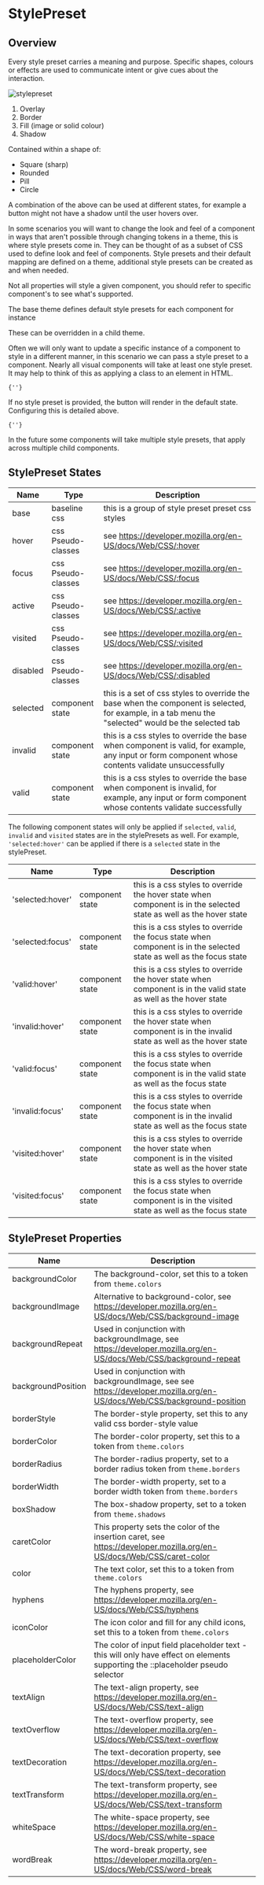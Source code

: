 

# StylePreset

## Overview

Every style preset carries a meaning and purpose. Specific shapes, colours or effects are used to communicate intent or give cues about the interaction.

<LegacyBlock marginBottom="sizing050" maxWidth="360px">
  <Image src="/static/examples/utils/style-preset.png" alt="stylepreset" />
</LegacyBlock>

1. Overlay
2. Border
3. Fill (image or solid colour)
4. Shadow

Contained within a shape of:

- Square (sharp)
- Rounded
- Pill
- Circle

A combination of the above can be used at different states, for example a button might not have a shadow until the user hovers over.

In some scenarios you will want to change the look and feel of a component in ways that aren't possible through changing tokens in a theme, this is where style presets come in.
They can be thought of as a subset of CSS used to define look and feel of components. Style presets and their default mapping are defined on a theme, additional style presets can be created as and when needed.

Not all properties will style a given component, you should refer to specific component's to see what's supported.

<CodeFromFile path="examples/utils/style-preset-example.tsx" />

The base theme defines default style presets for each component for instance

<CodeFromFile path="examples/utils/get-style-preset-from-theme.tsx" />

These can be overridden in a child theme.

Often we will only want to update a specific instance of a component to style in a different manner, in this scenario we can pass a style preset to a component.
Nearly all visual components will take at least one style preset. It may help to think of this as applying a class to an element in HTML.

<Code>{'<Paragraph stylePreset="interactivePrimary040" />'}</Code>

If no style preset is provided, the button will render in the default state. Configuring this is detailed above.

<Code>{'<Paragraph />'}</Code>

In the future some components will take multiple style presets, that apply across multiple child components.

## StylePreset States

| Name     | Type               | Description                                                                                                                                          |
| -------- | ------------------ | ---------------------------------------------------------------------------------------------------------------------------------------------------- |
| base     | baseline css       | this is a group of style preset preset css styles                                                                                                    |
| hover    | css Pseudo-classes | see https://developer.mozilla.org/en-US/docs/Web/CSS/:hover                                                                                          |
| focus    | css Pseudo-classes | see https://developer.mozilla.org/en-US/docs/Web/CSS/:focus                                                                                          |
| active   | css Pseudo-classes | see https://developer.mozilla.org/en-US/docs/Web/CSS/:active                                                                                         |
| visited  | css Pseudo-classes | see https://developer.mozilla.org/en-US/docs/Web/CSS/:visited                                                                                        |
| disabled | css Pseudo-classes | see https://developer.mozilla.org/en-US/docs/Web/CSS/:disabled                                                                                       |
| selected | component state    | this is a set of css styles to override the base when the component is selected, for example, in a tab menu the "selected" would be the selected tab |
| invalid  | component state    | this is a css styles to override the base when component is valid, for example, any input or form component whose contents validate unsuccessfully   |
| valid    | component state    | this is a css styles to override the base when component is invalid, for example, any input or form component whose contents validate successfully   |

The following component states will only be applied if `selected`, `valid`, `invalid` and `visited` states are in the stylePresets as well. For example, `'selected:hover'` can be applied if there is a
`selected` state in the stylePreset.

| Name             | Type            | Description                                                                                                         |
| ---------------- | --------------- | ------------------------------------------------------------------------------------------------------------------- |
| 'selected:hover' | component state | this is a css styles to override the hover state when component is in the selected state as well as the hover state |
| 'selected:focus' | component state | this is a css styles to override the focus state when component is in the selected state as well as the focus state |
| 'valid:hover'    | component state | this is a css styles to override the hover state when component is in the valid state as well as the hover state    |
| 'invalid:hover'  | component state | this is a css styles to override the hover state when component is in the invalid state as well as the hover state  |
| 'valid:focus'    | component state | this is a css styles to override the focus state when component is in the valid state as well as the focus state    |
| 'invalid:focus'  | component state | this is a css styles to override the focus state when component is in the invalid state as well as the focus state  |
| 'visited:hover'  | component state | this is a css styles to override the hover state when component is in the visited state as well as the hover state  |
| 'visited:focus'  | component state | this is a css styles to override the focus state when component is in the visited state as well as the focus state  |

## StylePreset Properties

| Name               | Description                                                                                                                     |
| ------------------ | ------------------------------------------------------------------------------------------------------------------------------- |
| backgroundColor    | The background-color, set this to a token from `theme.colors`                                                                   |
| backgroundImage    | Alternative to background-color, see https://developer.mozilla.org/en-US/docs/Web/CSS/background-image                          |
| backgroundRepeat   | Used in conjunction with backgroundImage, see https://developer.mozilla.org/en-US/docs/Web/CSS/background-repeat                |
| backgroundPosition | Used in conjunction with backgroundImage, see see https://developer.mozilla.org/en-US/docs/Web/CSS/background-position          |
| borderStyle        | The border-style property, set this to any valid css border-style value                                                         |
| borderColor        | The border-color property, set this to a token from `theme.colors`                                                              |
| borderRadius       | The border-radius property, set to a border radius token from `theme.borders`                                                   |
| borderWidth        | The border-width property, set to a border width token from `theme.borders`                                                     |
| boxShadow          | The box-shadow property, set to a token from `theme.shadows`                                                                    |
| caretColor         | This property sets the color of the insertion caret, see https://developer.mozilla.org/en-US/docs/Web/CSS/caret-color           |
| color              | The text color, set this to a token from `theme.colors`                                                                         |
| hyphens            | The hyphens property, see https://developer.mozilla.org/en-US/docs/Web/CSS/hyphens                                              |
| iconColor          | The icon color and fill for any child icons, set this to a token from `theme.colors`                                            |
| placeholderColor   | The color of input field placeholder text - this will only have effect on elements supporting the ::placeholder pseudo selector |
| textAlign          | The text-align property, see https://developer.mozilla.org/en-US/docs/Web/CSS/text-align                                        |
| textOverflow       | The text-overflow property, see https://developer.mozilla.org/en-US/docs/Web/CSS/text-overflow                                  |
| textDecoration     | The text-decoration property, see https://developer.mozilla.org/en-US/docs/Web/CSS/text-decoration                              |
| textTransform      | The text-transform property, see https://developer.mozilla.org/en-US/docs/Web/CSS/text-transform                                |
| whiteSpace         | The white-space property, see https://developer.mozilla.org/en-US/docs/Web/CSS/white-space                                      |
| wordBreak          | The word-break property, see https://developer.mozilla.org/en-US/docs/Web/CSS/word-break                                        |
